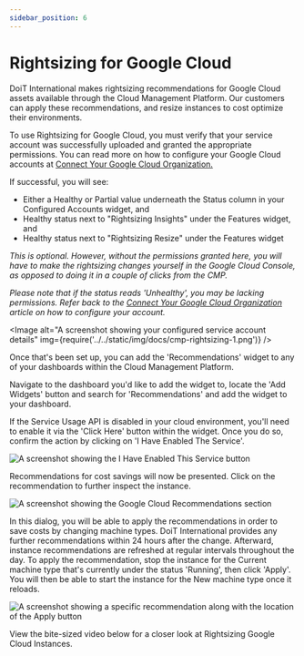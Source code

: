 ```yaml
---
sidebar_position: 6
---
```


# Rightsizing for Google Cloud

DoiT International makes rightsizing recommendations for Google Cloud assets available through the Cloud Management Platform. Our customers can apply these recommendations, and resize instances to cost optimize their environments.

To use Rightsizing for Google Cloud, you must verify that your service account was successfully uploaded and granted the appropriate permissions. You can read more on how to configure your Google Cloud accounts at [Connect Your Google Cloud Organization.](../google-cloud/connect-google-cloud-service-account.mdx)

If successful, you will see:

- Either a Healthy or Partial value underneath the Status column in your Configured Accounts widget, and
- Healthy status next to "Rightsizing Insights" under the Features widget, and
- Healthy status next to "Rightsizing Resize" under the Features widget

_This is optional. However, without the permissions granted here, you will have to make the rightsizing changes yourself in the Google Cloud Console, as opposed to doing it in a couple of clicks from the CMP._

_Please note that if the status reads 'Unhealthy', you may be lacking permissions. Refer back to the_ [_Connect Your Google Cloud Organization_](../google-cloud/connect-google-cloud-service-account.mdx) _article on how to configure your account._


<Image
  alt="A screenshot showing your configured service account details"
  img={require('../../static/img/docs/cmp-rightsizing-1.png')}
/>

Once that's been set up, you can add the 'Recommendations' widget to any of your dashboards within the Cloud Management Platform.

Navigate to the dashboard you'd like to add the widget to, locate the 'Add Widgets' button and search for 'Recommendations' and add the widget to your dashboard.

If the Service Usage API is disabled in your cloud environment, you'll need to enable it via the 'Click Here' button within the widget. Once you do so, confirm the action by clicking on 'I Have Enabled The Service'.

![A screenshot showing the I Have Enabled This Service button](../../static/img/docs/cmp-recommendations-4.png)

Recommendations for cost savings will now be presented. Click on the recommendation to further inspect the instance.

![A screenshot showing the Google Cloud Recommendations section](../../static/img/docs/cmp-recommendations-3.png)

In this dialog, you will be able to apply the recommendations in order to save costs by changing machine types. DoiT International provides any further recommendations within 24 hours after the change. Afterward, instance recommendations are refreshed at regular intervals throughout the day. To apply the recommendation, stop the instance for the Current machine type that's currently under the status 'Running', then click 'Apply'. You will then be able to start the instance for the New machine type once it reloads.

![A screenshot showing a specific recommendation along with the location of the Apply button](../../static/img/docs/cmp-resize-instance.png)

View the bite-sized video below for a closer look at Rightsizing Google Cloud Instances.


<LoomEmbed id="cecfc1a7f3d84240a5be922e27c0ac56" />
